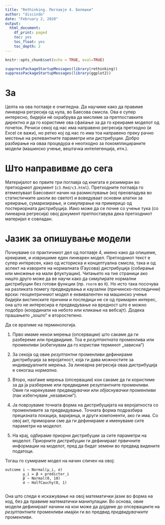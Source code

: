 ```yaml
---
title: "Rethinking. Поглавје 4. Белешки"
author: "discindo"
date: "February 2, 2020"
output:
  html_document:
    df_print: paged
    toc: yes
    toc_float: yes
    toc_depth: 2
---
```


```r
knitr::opts_chunk$set(echo = TRUE, eval=TRUE)
```

```r
suppressPackageStartupMessages(library(rethinking))
suppressPackageStartupMessages(library(ggplot2))
```


# За

Целта на ова поглавје е очигледна. Да научиме како да правиме линеарна регресија од нула, во Баесова смисла. Ова е супер интересно, бидејќи нѐ охрабрува да мислиме за претпоставките директно и да го користиме ова сфаќање за да го креираме моделот од почеток. Речиси секој од нас има направено регресија претходно (и Excel се важи), но ретко кој од нас го има тоа направено преку рачно местење на релевантните параметри или дистрибуции. Добро разбирање на оваа процедура е неопходно за покомплицираните модели (машинско учење, вештачка интелегенција, итн.).

# Што направивме до сега

Материјалот во првите три поглавја од книгата е резимиран во претходниот документ (`c3.Rmd/c3.html`). Претходните поглавја го втемелуваат Баесовиот начин на размислување (кој преовладува во статистичките школи во светот) и воведуваат основни алатки за креирање, сумаризирање, и симулирање на примерицо од постериорната дистрибуција. Иако може да се почне со учење тука (со линеарна регресија) овој документ претпоставува дека претходниот материјал е совладан.

# Јазик за опишување модели

Почнуваме со практичниот дел од поглавје 4, имено како да опишеме, креираме, и извришиме еден линеарен модел. Претходниот текст е супер интересен, како од историска и концептуална смисла, така и од аспект на изворите на нормалната (Гаусова) дистрибуција (собирање или множење на мали флуктуации). Читањето на тие страници ако ништо друго може да ве научи како да симулирате нормални дистрибуции без готови функции (пр. `rnorm` во `R`). Но исто така посочува на разликата помегу предвидувања и каузални (причинско-последични) врски: геоцентричниот модел е еквивалентен на машинско учење бидејќи вистинските причини и последици не се од примарен интерес, она што не интересира е предвидување на вредност што е можно подобро (координати на небото или кликање на вебсајт). Додека прашањето „зошто“ е второстепено.

Да се вратиме на терминологија.   

1) Прво имаме некои мерења (опсервации) што сакаме да ги разбереме или предвидиме. Тоа е _резултантната_ променлива или променливи (избегнувам да го користам терминот „зависна“)

2) За секоја од овие _резултантни_ променливи дефинираме дистрибуција за веројатност, која ги дава можностите за индивидуалните мерења. За линеарна регресија оваа дистрибуција е секогаш _нормална_.

3) Второ, наоѓаме мерења (опсервации) кои сакаме да ги користиме за да ја разбереме или предвидиме резултантните променливи. Овие ги нарекуваме _предвидувачки_ или _објаснувачки_ променливи (пак избегнувам „независни“). 

4) Ја поврзуваме точната форма на дистрибуцијата на веројатноста со променливите за предвидување. Точната форма подразбира прецизната локација, варијанца, и други компоненти, ако ги има. Со овој акт, приморани сме да ги дефинираме и именуваме сите параметри на моделот.

5) На крај, одбираме приорни дистрибуции за сите параметри на моделот. Приорните дистрибуции ги дефинираат првичните информации на моделот, пред да бидат земени во предвид видените податоци.

Тогаш го сумираме модел на начин сличен на овој:

    outcome i ∼ Normal(μ_i, σ)
            μ_i = β × predictor_i
            β ∼ Normal(0, 10)
            σ ∼ HalfCauchy(0, 1)
            
Она што следи е искажување на овој математички јазик во форма на код, без да правиме математички манипулации. Во основа, овие модели дефинираат начини на кои може да дојдеме до опсервациите на _резултантните_ променливи имајќи ги во предвид _предвидувачките_ променливи.